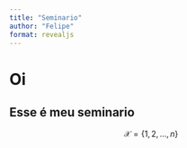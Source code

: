 ---
title: "Seminario"
author: "Felipe"
format: revealjs
---

# Oi

## Esse é meu seminario

$$
\mathcal{X} = \{1, 2, \ldots,n\}
$$